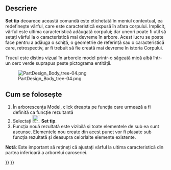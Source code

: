 <languages/>
{{Docnav
|[[PartDesign_WizardShaft|Shaft design wizard]]
|[[PartDesign_MoveFeature|Move object to other body]]
|[[PartDesign_Workbench|PartDesign]]
|IconL=WizardShaft.svg
|IconR=PartDesign_MoveFeature.svg
|IconC=Workbench_PartDesign.svg
}}

<div class="mw-translate-fuzzy">
{{GuiCommand|Name=PartDesign MoveTip|MenuLocation=Contextual menu → Set tip|Workbenches=[[PartDesign Workbench|PartDesign]]|Shortcut=None|SeeAlso=[[PartDesign MoveFeature|Move object to other body]], [[PartDesign MoveFeatureInTree|Move object after other object]]}}
</div>

==Descriere==

<div class="mw-translate-fuzzy">
'''Set tip''' deoarece această comandă este etichetată în meniul contextual, ea redefinește vârful, care este caracteristică expusă în afara corpului. Implicit, vârful este ultima caracteristică adăugată corpului; dar uneori poate fi util să setați vârful la o caracteristică mai devreme în arbore. Acest lucru se poate face pentru a adăuga o schiță, o geometrie de referință sau o caracteristică care, retrospectiv, ar fi trebuit să fie creată mai devreme în istoria Corpului.
</div>

<div class="mw-translate-fuzzy">
Trucul este distins vizual în arborele model printr-o săgeată mică albă într-un cerc verde suprapus peste pictograma entității.
</div>

[[File:PartDesign_Body_tree-04.png|none]]

<div class="mw-translate-fuzzy">
== Cum se folosește ==
</div>

<div class="mw-translate-fuzzy">
# În arborescența Model, click dreapta pe funcția care urmează a fi definită ca funcție rezultantă
# Selectați [[File:PartDesign MoveTip.png|24px]] '''Set tip'''.
# Funcția nouă rezultată este vizibilă și toate elementele de sub ea sunt ascunse. Elementele nou create din acest punct vor fi plasate sub funcția rezultată și deasupra celorlalte elemente existente.
</div>

<div class="mw-translate-fuzzy">
'''Notă''': Este important să rețineți că ajustați vârful la ultima caracteristică din partea inferioară a arborelui caroseriei.
</div>


{{Docnav
|[[PartDesign_WizardShaft|Shaft design wizard]]
|[[PartDesign_MoveFeature|Move object to other body]]
|[[PartDesign_Workbench|PartDesign]]
|IconL=WizardShaft.svg
|IconR=PartDesign_MoveFeature.svg
|IconC=Workbench_PartDesign.svg
}}

{{PartDesign Tools navi{{#translation:}}}}
{{Userdocnavi{{#translation:}}}}
